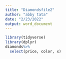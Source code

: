 ```yaml
---
title: "Diamondsfile2"
author: "abby tata"
date: "2/23/2022"
output: word_document
---
```

```r
library(tidyverse)
library(dplyr)
diamonds%>%
  select(price, color, x)
```